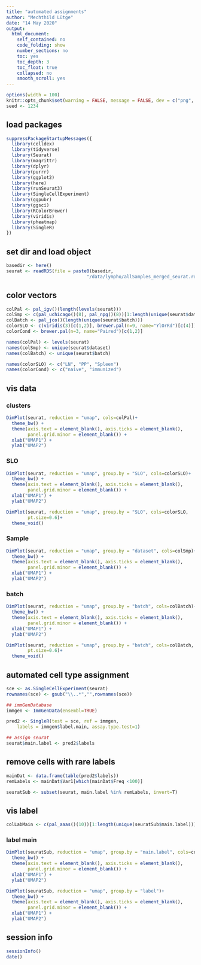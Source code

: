 ```yaml
---
title: "automated assignments"
author: "Mechthild Lütge"
date: "14 May 2020"
output:
  html_document:
    self_contained: no
    code_folding: show
    number_sections: no
    toc: yes
    toc_depth: 3
    toc_float: true
    collapsed: no
    smooth_scroll: yes
---
```


```r
options(width = 100)
knitr::opts_chunk$set(warning = FALSE, message = FALSE, dev = c("png", "pdf"))
seed <- 1234
```

## load packages
```r
suppressPackageStartupMessages({
  library(celldex)
  library(tidyverse)
  library(Seurat)
  library(magrittr)
  library(dplyr)
  library(purrr)
  library(ggplot2)
  library(here)
  library(runSeurat3)
  library(SingleCellExperiment)
  library(ggpubr)
  library(ggsci)
  library(RColorBrewer)
  library(viridis)
  library(pheatmap)
  library(SingleR)
})

```


## set dir and load object
```r
basedir <- here()
seurat <- readRDS(file = paste0(basedir, 
                              "/data/lympho/allSamples_merged_seurat.rds"))

```


## color vectors
```r

colPal <- pal_igv()(length(levels(seurat)))
colSmp <- c(pal_uchicago()(8), pal_npg()(8))[1:length(unique(seurat$dataset))]
colBatch <- pal_jco()(length(unique(seurat$batch)))
colorSLO <- c(viridis(3)[c(1,2)], brewer.pal(n=9, name="YlOrRd")[c(4)])
colorCond <- brewer.pal(n=3, name="Paired")[c(1,2)]

names(colPal) <- levels(seurat)
names(colSmp) <- unique(seurat$dataset)
names(colBatch) <- unique(seurat$batch)

names(colorSLO) <- c("LN", "PP", "Spleen")
names(colorCond) <- c("naive", "immunized")

```


## vis data {.tabset}
### clusters
```r
DimPlot(seurat, reduction = "umap", cols=colPal)+
  theme_bw() +
  theme(axis.text = element_blank(), axis.ticks = element_blank(), 
        panel.grid.minor = element_blank()) +
  xlab("UMAP1") +
  ylab("UMAP2")


```

### SLO
```r

DimPlot(seurat, reduction = "umap", group.by = "SLO", cols=colorSLO)+
  theme_bw() +
  theme(axis.text = element_blank(), axis.ticks = element_blank(), 
        panel.grid.minor = element_blank()) +
  xlab("UMAP1") +
  ylab("UMAP2")

DimPlot(seurat, reduction = "umap", group.by = "SLO", cols=colorSLO,
        pt.size=0.6)+
  theme_void()

```


### Sample
```r

DimPlot(seurat, reduction = "umap", group.by = "dataset", cols=colSmp)+
  theme_bw() +
  theme(axis.text = element_blank(), axis.ticks = element_blank(), 
        panel.grid.minor = element_blank()) +
  xlab("UMAP1") +
  ylab("UMAP2")


```

### batch
```r

DimPlot(seurat, reduction = "umap", group.by = "batch", cols=colBatch)+
  theme_bw() +
  theme(axis.text = element_blank(), axis.ticks = element_blank(), 
        panel.grid.minor = element_blank()) +
  xlab("UMAP1") +
  ylab("UMAP2")

DimPlot(seurat, reduction = "umap", group.by = "batch", cols=colBatch,
        pt.size=0.6)+
  theme_void()


```


## automated cell type assignment
```r
sce <- as.SingleCellExperiment(seurat)
rownames(sce) <- gsub("\\..*","",rownames(sce))

## immGenDatabase
immgen <- ImmGenData(ensembl=TRUE)

pred2 <- SingleR(test = sce, ref = immgen, 
    labels = immgen$label.main, assay.type.test=1)

## assign seurat
seurat$main.label <- pred2$labels

```

## remove cells with rare labels
```r
mainDat <- data.frame(table(pred2$labels))
remLabels <- mainDat$Var1[which(mainDat$Freq <100)] 

seuratSub <- subset(seurat, main.label %in% remLabels, invert=T)
```


## vis label {.tabset}
```r
colLabMain <- c(pal_aaas()(10))[1:length(unique(seuratSub$main.label))]


```


### label main
```r
DimPlot(seuratSub, reduction = "umap", group.by = "main.label", cols=colLabMain)+
  theme_bw() +
  theme(axis.text = element_blank(), axis.ticks = element_blank(), 
        panel.grid.minor = element_blank()) +
  xlab("UMAP1") +
  ylab("UMAP2")

DimPlot(seuratSub, reduction = "umap", group.by = "label")+
  theme_bw() +
  theme(axis.text = element_blank(), axis.ticks = element_blank(), 
        panel.grid.minor = element_blank()) +
  xlab("UMAP1") +
  ylab("UMAP2")

```


## session info
```r
sessionInfo()
date()
```

